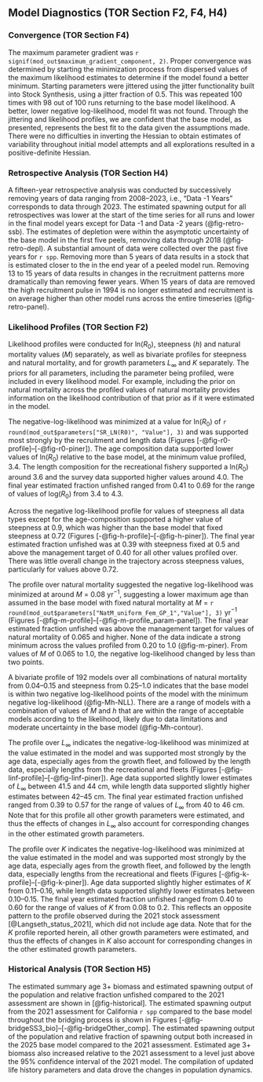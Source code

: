 ## Model Diagnostics (TOR Section F2, F4, H4)

### Convergence (TOR Section F4)

The maximum parameter gradient was `r signif(mod_out$maximum_gradient_component, 2)`. Proper convergence was determined by starting the minimization process from dispersed values of the maximum likelihood estimates to determine if the model found a better minimum. Starting parameters were jittered using the jitter functionality built into Stock Synthesis, using a jitter fraction of 0.5. This was repeated 100 times with 98 out of 100 runs returning to the base model likelihood. A better, lower negative log-likelihood, model fit was not found. Through the jittering and likelihood profiles, we are confident that the base model, as presented, represents the best fit to the data given the assumptions made. There were no difficulties in inverting the Hessian to obtain estimates of variability throughout initial model attempts and all explorations resulted in a positive-definite Hessian. 


### Retrospective Analysis (TOR Section H4)

A fifteen-year retrospective analysis was conducted by successively removing years of data ranging from 2008--2023, i.e., “Data -1 Years” corresponds to data through 2023. The estimated spawning output for all retrospectives was lower at the start of the time series for all runs and lower in the final model years except for Data -1 and Data -2 years (@fig-retro-ssb). The estimates of depletion were within the asymptotic uncertainty of the base model in the first five peels, removing data through 2018 (@fig-retro-depl). A substantial amount of data were collected over the past five years for `r spp`. Removing more than 5 years of data results in a stock that is estimated closer to the \gls{msst} in the end year of a peeled model run. Removing 13 to 15 years of data results in changes in the recruitment patterns more dramatically than removing fewer years.  When 15 years of data are removed the high recruitment pulse in 1994 is no longer estimated and recruitment is on average higher than other model runs across the entire timeseries (@fig-retro-panel).  


### Likelihood Profiles (TOR Section F2) {#sec-profiles}

Likelihood profiles were conducted for ln($R_0$), steepness ($h$) and natural mortality values ($M$) separately, as well as bivariate profiles for steepness and natural mortality, and for growth parameters $L_{\infty}$ and $K$ separately. The priors for all parameters, including the parameter being profiled, were included in every likelihood model. For example, including the prior on natural mortality across the profiled values of natural mortality provides information on the likelihood contribution of that prior as if it were estimated in the model.  

The negative-log-likelihood was minimized at a value for ln($R_0$) of `r round(mod_out$parameters["SR_LN(R0)", "Value"], 3)` and was supported most strongly by the recruitment and length data (Figures [-@fig-r0-profile]--[-@fig-r0-piner]). The age composition data supported lower values of ln($R_0$) relative to the base model, at the minimum value profiled, 3.4. The length composition for the recreational fishery supported a ln($R_0$) around 3.6 and the survey data supported higher values around 4.0. The final year estimated fraction unfished ranged from 0.41 to 0.69 for the range of values of log($R_0$) from 3.4 to 4.3.

Across the negative log-likelihood profile for values of steepness all data types except for the age-composition supported a higher value of steepness at 0.9, which was higher than the base model that fixed steepness at 0.72 (Figures [-@fig-h-profile]--[-@fig-h-piner]). The final year estimated fraction unfished was at 0.39 with steepness fixed at 0.5 and above the management target of 0.40 for all other values profiled over. There was little overall change in the trajectory across steepness values, particularly for values above 0.72.

The profile over natural mortality suggested the negative log-likelihood was minimized at around $M$ = 0.08 yr$^{-1}$, suggesting a lower maximum age than assumed in the base model with fixed natural mortality at $M$ = `r round(mod_out$parameters["NatM_uniform_Fem_GP_1","Value"], 3)` yr$^{-1}$ (Figures [-@fig-m-profile]--[-@fig-m-profile_param-panel]). The final year estimated fraction unfished was above the management target for values of natural mortality of 0.065 and higher. None of the data indicate a strong minimum across the values profiled from 0.20 to 1.0 (@fig-m-piner). From values of $M$ of 0.065 to 1.0, the negative log-likelihood changed by less than two points. 

A bivariate profile of 192 models over all combinations of natural mortality from 0.04--0.15 and steepness from 0.25--1.0 indicates that the base model is within two negative log-likelihood points of the model with the minimum negative log-likelihood (@fig-Mh-NLL).  There are a range of models with a combination of values of $M$ and $h$ that are within the range of acceptable models according to the likelihood, likely due to data limitations and moderate uncertainty in the base model (@fig-Mh-contour). 

The profile over $L_{\infty}$ indicates the negative-log-likelihood was minimized at the value estimated in the model and was supported most strongly by the age data, especially ages from the growth fleet, and followed by the length data, especially lengths from the recreational and \gls{rov} fleets (Figures [-@fig-linf-profile]--[-@fig-linf-piner]). Age data supported slightly lower estimates of $L_{\infty}$ between 41.5 and 44 cm, while length data supported slightly higher estimates between 42--45 cm. The final year estimated fraction unfished ranged from 0.39 to 0.57 for the range of values of $L_{\infty}$ from 40 to 46 cm. Note that for this profile all other growth parameters were estimated, and thus the effects of changes in $L_{\infty}$ also account for corresponding changes in the other estimated growth parameters.

The profile over $K$ indicates the negative-log-likelihood was minimized at the value estimated in the model and was supported most strongly by the age data, especially ages from the growth fleet, and followed by the length data, especially lengths from the recreational and \gls{rov} fleets (Figures [-@fig-k-profile]--[-@fig-k-piner]). Age data supported slightly higher estimates of $K$ from 0.11--0.16, while length data supported slightly lower estimates between 0.10--0.15. The final year estimated fraction unfished ranged from 0.40 to 0.60 for the range of values of $K$ from 0.08 to 0.2. This reflects an opposite pattern to the profile observed during the 2021 stock assessment [@Langseth_status_2021], which did not include age data. Note that for the $K$ profile reported herein, all other growth parameters were estimated, and thus the effects of changes in $K$ also account for corresponding changes in the other estimated growth parameters.


### Historical Analysis (TOR Section H5)
<!-- Time-series of total biomass, summary biomass, and spawning biomass (and/or spawning output), depletion relative to B0, recruitment and fishing mortality (1-SPR) (or exploitation rate estimates if fishing mortality not available) (table and figures).  -->

The estimated summary age 3+ biomass and estimated spawning output of the population and relative fraction unfished compared to the 2021 assessment are shown in [@fig-historical]. The estimated spawning output from the 2021 assessment for California `r spp` compared to the base model throughout the bridging process is shown in Figures [-@fig-bridgeSS3_bio]--[-@fig-bridgeOther_comp]. The estimated spawning output of the population and relative fraction of spawning output both increased in the 2025 base model compared to the 2021 assessment. Estimated age 3+ biomass also increased relative to the 2021 assessment to a level just above the 95% confidence interval of the 2021 model. The compilation of updated life history parameters and data drove the changes in population dynamics. 